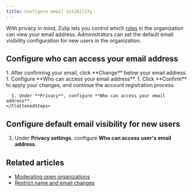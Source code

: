 ```yaml
---
title: Configure email visibility
---
```



With privacy in mind, Zulip lets you control which
[roles](/help/user-roles) in the organization can view your email
address. Administrators can set the default email visibility configuration
for new users in the organization.

## Configure who can access your email address

<Tabs>
  <TabItem label="On sign-up">
    <Steps>
      1. After confirming your email, click **Change** below your email address.
      1. Configure **Who can access your email address**.
      1. Click **Confirm** to apply your changes, and continue the account registration
         process.
    </Steps>
  </TabItem>

  <TabItem label="Desktop/Web">
    <FlattenedSteps>
      <NavigationSteps target="settings/account-and-privacy" />

      1. Under **Privacy**, configure **Who can access your email address**.
    </FlattenedSteps>
  </TabItem>
</Tabs>

## Configure default email visibility for new users

<AdminOnly />

<FlattenedSteps>
  <NavigationSteps target="settings/default-user-settings" />

  1. Under **Privacy settings**, configure **Who can access user's email address**.
</FlattenedSteps>

## Related articles

* [Moderating open organizations](/help/moderating-open-organizations)
* [Restrict name and email changes](/help/restrict-name-and-email-changes)
